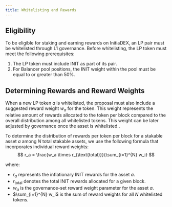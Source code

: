 ```yaml
---
title: Whitelisting and Rewards
---
```


## Eligibility

To be eligible for staking and earning rewards on InitiaDEX, an LP pair must be whitelisted through L1 governance. Before whitelisting, the LP token must meet the following prerequisites:

1. The LP token must include INIT as part of its pair.
2. For Balancer pool positions, the INIT weight within the pool must be equal to or greater than 50%.

## Determining Rewards and Reward Weights

When a new LP token $a$ is whitelisted, the proposal must also include a suggested reward weight $w_a$ for the token. This weight represents the relative amount of rewards allocated to the token per block compared to the overall distribution among all whitelisted tokens. This weight can be later adjusted by governance once the asset is whitelisted..

To determine the distribution of rewards per token per block for a stakable asset $a$ among $N$ total stakable assets, we use the following formula that incorporates individual reward weights:
$$
r_a = \frac{w_a \times r_{\text{total}}}{\sum_{i=1}^{N} w_i}
$$

where:
- $r_a$ represents the inflationary INIT rewards for the asset $a$.
- $r_{\text{total}}$ denotes the total INIT rewards allocated for a given block.
- $w_a$ is the governance-set reward weight parameter for the asset $a$.
- $\sum_{i=1}^{N} w_i$ is the sum of reward weights for all $N$ whitelisted tokens.